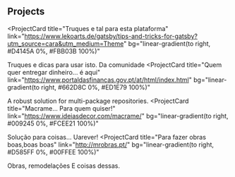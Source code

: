 ## Projects

<ProjectCard
  title="Truques e tal para esta plataforma"
  link="https://www.lekoarts.de/gatsby/tips-and-tricks-for-gatsby?utm_source=cara&utm_medium=Theme"
  bg="linear-gradient(to right, #D4145A 0%, #FBB03B 100%)"
>
  Truques e dicas para usar isto. Da comunidade
</ProjectCard>
<ProjectCard
  title="Quem quer entregar dinheiro... é aqui"
  link="https://www.portaldasfinancas.gov.pt/at/html/index.html"
  bg="linear-gradient(to right, #662D8C 0%, #ED1E79 100%)"
>
  A robust solution for multi-package repositories.
</ProjectCard>
<ProjectCard
  title="Macrame... Para quem quiser!"
  link="https://www.ideiasdecor.com/macrame/"
  bg="linear-gradient(to right, #009245 0%, #FCEE21 100%)"
>
  Solução para coisas... Uarever!
</ProjectCard>
<ProjectCard
  title="Para fazer obras boas,boas boas"
  link="http://mrobras.pt/"
  bg="linear-gradient(to right, #D585FF 0%, #00FFEE 100%)"
>
  Obras, remodelações
  E coisas dessas.
</ProjectCard>
